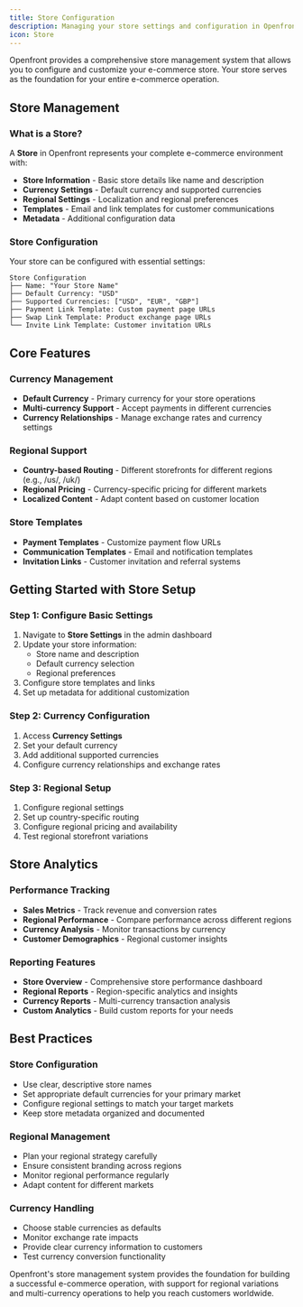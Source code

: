 ```yaml
---
title: Store Configuration
description: Managing your store settings and configuration in Openfront
icon: Store
---
```


Openfront provides a comprehensive store management system that allows you to configure and customize your e-commerce store. Your store serves as the foundation for your entire e-commerce operation.

## Store Management

### What is a Store?

A **Store** in Openfront represents your complete e-commerce environment with:

- **Store Information** - Basic store details like name and description
- **Currency Settings** - Default currency and supported currencies
- **Regional Settings** - Localization and regional preferences
- **Templates** - Email and link templates for customer communications
- **Metadata** - Additional configuration data

### Store Configuration

Your store can be configured with essential settings:

```
Store Configuration
├── Name: "Your Store Name"
├── Default Currency: "USD"
├── Supported Currencies: ["USD", "EUR", "GBP"]
├── Payment Link Template: Custom payment page URLs
├── Swap Link Template: Product exchange page URLs
└── Invite Link Template: Customer invitation URLs
```

## Core Features

### Currency Management
- **Default Currency** - Primary currency for your store operations
- **Multi-currency Support** - Accept payments in different currencies
- **Currency Relationships** - Manage exchange rates and currency settings

### Regional Support
- **Country-based Routing** - Different storefronts for different regions (e.g., /us/, /uk/)
- **Regional Pricing** - Currency-specific pricing for different markets
- **Localized Content** - Adapt content based on customer location

### Store Templates
- **Payment Templates** - Customize payment flow URLs
- **Communication Templates** - Email and notification templates
- **Invitation Links** - Customer invitation and referral systems

## Getting Started with Store Setup

### Step 1: Configure Basic Settings

1. Navigate to **Store Settings** in the admin dashboard
2. Update your store information:
   - Store name and description
   - Default currency selection
   - Regional preferences
3. Configure store templates and links
4. Set up metadata for additional customization

### Step 2: Currency Configuration

1. Access **Currency Settings**
2. Set your default currency
3. Add additional supported currencies
4. Configure currency relationships and exchange rates

### Step 3: Regional Setup

1. Configure regional settings
2. Set up country-specific routing
3. Configure regional pricing and availability
4. Test regional storefront variations

## Store Analytics

### Performance Tracking
- **Sales Metrics** - Track revenue and conversion rates
- **Regional Performance** - Compare performance across different regions
- **Currency Analysis** - Monitor transactions by currency
- **Customer Demographics** - Regional customer insights

### Reporting Features
- **Store Overview** - Comprehensive store performance dashboard
- **Regional Reports** - Region-specific analytics and insights
- **Currency Reports** - Multi-currency transaction analysis
- **Custom Analytics** - Build custom reports for your needs

## Best Practices

### Store Configuration
- Use clear, descriptive store names
- Set appropriate default currencies for your primary market
- Configure regional settings to match your target markets
- Keep store metadata organized and documented

### Regional Management
- Plan your regional strategy carefully
- Ensure consistent branding across regions
- Monitor regional performance regularly
- Adapt content for different markets

### Currency Handling
- Choose stable currencies as defaults
- Monitor exchange rate impacts
- Provide clear currency information to customers
- Test currency conversion functionality

Openfront's store management system provides the foundation for building a successful e-commerce operation, with support for regional variations and multi-currency operations to help you reach customers worldwide.